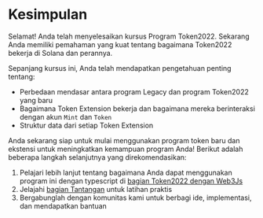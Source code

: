 
# Kesimpulan

Selamat! Anda telah menyelesaikan kursus Program Token2022. Sekarang Anda memiliki pemahaman yang kuat tentang bagaimana Token2022 bekerja di Solana dan perannya.

<ArticleSection name="Apa yang telah Anda pelajari" id="what-you-learned" level="h2" />

Sepanjang kursus ini, Anda telah mendapatkan pengetahuan penting tentang:
- Perbedaan mendasar antara program Legacy dan program Token2022 yang baru
- Bagaimana Token Extension bekerja dan bagaimana mereka berinteraksi dengan akun `Mint` dan `Token`
- Struktur data dari setiap Token Extension

<ArticleSection name="Langkah Selanjutnya" id="next-steps" level="h2" />

Anda sekarang siap untuk mulai menggunakan program token baru dan ekstensi untuk meningkatkan kemampuan program Anda! Berikut adalah beberapa langkah selanjutnya yang direkomendasikan:

1. Pelajari lebih lanjut tentang bagaimana Anda dapat menggunakan program ini dengan typescript di [bagian Token2022 dengan Web3Js](/id/courses/token-2022-with-web3js)
2. Jelajahi [bagian Tantangan](/id/challenges) untuk latihan praktis
3. Bergabunglah dengan komunitas kami untuk berbagi ide, implementasi, dan mendapatkan bantuan
